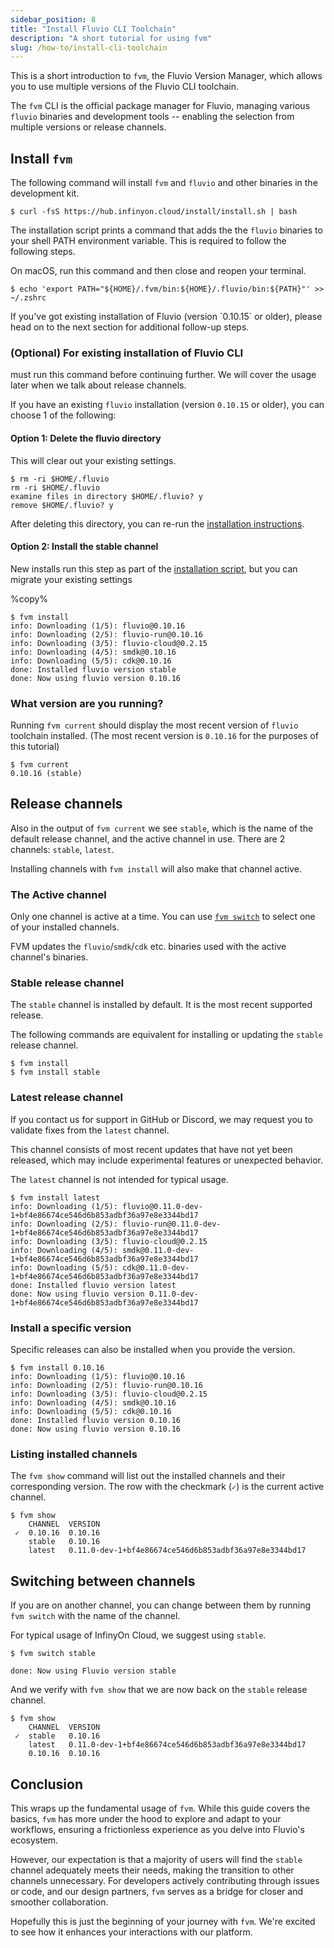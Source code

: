 ```yaml
---
sidebar_position: 8
title: "Install Fluvio CLI Toolchain"
description: "A short tutorial for using fvm"
slug: /how-to/install-cli-toolchain
---
```


This is a short introduction to `fvm`, the Fluvio Version Manager, which allows you to use multiple versions of the Fluvio CLI toolchain.

The `fvm` CLI is the official package manager for Fluvio, managing various `fluvio` binaries and development tools -- enabling the selection from multiple versions or release channels.

## Install `fvm`

The following command will install `fvm` and `fluvio` and other binaries in the development kit.

```shell copy="fl"
$ curl -fsS https://hub.infinyon.cloud/install/install.sh | bash
```

The installation script prints a command that adds the the `fluvio` binaries to your shell PATH environment variable. This is required to follow the following steps.

On macOS, run this command and then close and reopen your terminal.

```shell copy="fl"
$ echo 'export PATH="${HOME}/.fvm/bin:${HOME}/.fluvio/bin:${PATH}"' >> ~/.zshrc
```

<Idea>
If you've got existing installation of Fluvio (version `0.10.15` or older), please head on to the next section for additional follow-up steps.
</Idea>

### (Optional) For existing installation of Fluvio CLI

must run this command before continuing further. We will cover the usage later when we talk about release channels.

If you have an existing `fluvio` installation (version `0.10.15` or older), you can choose 1 of the following:

#### Option 1: Delete the fluvio directory
This will clear out your existing settings.

```shell copy="fl"
$ rm -ri $HOME/.fluvio
rm -ri $HOME/.fluvio
examine files in directory $HOME/.fluvio? y
remove $HOME/.fluvio? y
```
 After deleting this directory, you can re-run the [installation instructions](#install-fvm).


#### Option 2: Install the stable channel

New installs run this step as part of the [installation script](#install-fvm), but you can migrate your existing settings

%copy%
```shell
$ fvm install
info: Downloading (1/5): fluvio@0.10.16
info: Downloading (2/5): fluvio-run@0.10.16
info: Downloading (3/5): fluvio-cloud@0.2.15
info: Downloading (4/5): smdk@0.10.16
info: Downloading (5/5): cdk@0.10.16
done: Installed fluvio version stable
done: Now using fluvio version 0.10.16
```

### What version are you running?

Running `fvm current` should display the most recent version of `fluvio` toolchain installed. (The most recent version is `0.10.16` for the purposes of this tutorial)

```shell copy="fl"
$ fvm current
0.10.16 (stable)
```

## Release channels

Also in the output of `fvm current` we see `stable`, which is the name of the default release channel, and the active channel in use. There are 2 channels: `stable`, `latest`.

Installing channels with `fvm install` will also make that channel active.

### The Active channel

Only one channel is active at a time. You can use [`fvm switch`](#switching-between-channels) to select one of your installed channels.

FVM updates the `fluvio`/`smdk`/`cdk` etc. binaries used with the active channel's binaries.

### Stable release channel

The `stable` channel is installed by default. It is the most recent supported release.

The following commands are equivalent for installing or updating the `stable` release channel.

```shell copy="fl"
$ fvm install
$ fvm install stable
```

### Latest release channel

If you contact us for support in GitHub or Discord, we may request you to validate fixes from the `latest` channel.

This channel consists of most recent updates that have not yet been released, which may include experimental features or unexpected behavior.

The `latest` channel is not intended for typical usage.

```shell copy="fl"
$ fvm install latest
info: Downloading (1/5): fluvio@0.11.0-dev-1+bf4e86674ce546d6b853adbf36a97e8e3344bd17
info: Downloading (2/5): fluvio-run@0.11.0-dev-1+bf4e86674ce546d6b853adbf36a97e8e3344bd17
info: Downloading (3/5): fluvio-cloud@0.2.15
info: Downloading (4/5): smdk@0.11.0-dev-1+bf4e86674ce546d6b853adbf36a97e8e3344bd17
info: Downloading (5/5): cdk@0.11.0-dev-1+bf4e86674ce546d6b853adbf36a97e8e3344bd17
done: Installed fluvio version latest
done: Now using fluvio version 0.11.0-dev-1+bf4e86674ce546d6b853adbf36a97e8e3344bd17
```

### Install a specific version

Specific releases can also be installed when you provide the version.

```shell
$ fvm install 0.10.16
info: Downloading (1/5): fluvio@0.10.16
info: Downloading (2/5): fluvio-run@0.10.16
info: Downloading (3/5): fluvio-cloud@0.2.15
info: Downloading (4/5): smdk@0.10.16
info: Downloading (5/5): cdk@0.10.16
done: Installed fluvio version 0.10.16
done: Now using fluvio version 0.10.16
```

### Listing installed channels

The `fvm show` command will list out the installed channels and their corresponding version. The row with the checkmark (`✓`) is the current active channel.

```shell copy="fl"
$ fvm show
    CHANNEL  VERSION
 ✓  0.10.16  0.10.16
    stable   0.10.16
    latest   0.11.0-dev-1+bf4e86674ce546d6b853adbf36a97e8e3344bd17
```

## Switching between channels

If you are on another channel, you can change between them by running `fvm switch` with the name of the channel.

For typical usage of InfinyOn Cloud, we suggest using `stable`.

```shell copy="fl"
$ fvm switch stable

done: Now using Fluvio version stable
```

And we verify with `fvm show` that we are now back on the `stable` release channel.

```shell copy="fl"
$ fvm show
    CHANNEL  VERSION
 ✓  stable   0.10.16
    latest   0.11.0-dev-1+bf4e86674ce546d6b853adbf36a97e8e3344bd17
    0.10.16  0.10.16
```

## Conclusion

This wraps up the fundamental usage of `fvm`. While this guide covers the basics, `fvm` has more under the hood to explore and adapt to your workflows, ensuring a frictionless experience as you delve into Fluvio's ecosystem.

However, our expectation is that a majority of users will find the `stable` channel adequately meets their needs, making the transition to other channels unnecessary. For developers actively contributing through issues or code, and our design partners, `fvm` serves as a bridge for closer and smoother collaboration.

Hopefully this is just the beginning of your journey with `fvm`. We're excited to see how it enhances your interactions with our platform.
